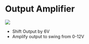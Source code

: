 = Output Amplifier =

<img src="https://raw.githubusercontent.com/land-boards/lb-boards/master/SYNTHS/ER-PROTO-02_SET/ER-DELAY-01/Docs/OUTPUT/OUT_AMP_01.PNG"></img>

* Shift Output by 6V
* Amplify output to swing from 0-12V
